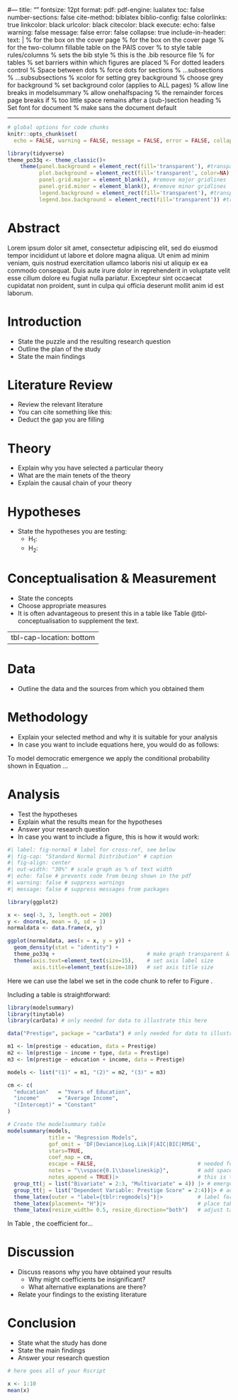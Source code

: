 #---
title: ""
fontsize: 12pt
format:
  pdf:
    pdf-engine: lualatex
    toc: false
    number-sections: false
    cite-method: biblatex
    biblio-config: false
    colorlinks: true
    linkcolor: black
    urlcolor: black
    citecolor: black
execute:
  echo: false
  warning: false
  message: false
  error: false
  collapse: true
include-in-header:
  text: |
    \usepackage{graphicx}
    \usepackage{float}
    \usepackage{tikz}     % for the box on the cover page
    \usetikzlibrary{calc} % for the box on the cover page
    \usepackage{tabularx} % for the two-column fillable table on the PAIS cover
    \usepackage{array}    % to style table rules/columns
    \newcommand*{\titleGM}{%
    \begin{tikzpicture}[remember picture,overlay]
    \draw[line width=1pt]
      ($(current page.north west)+(18mm,-18mm)$) rectangle
      ($(current page.south east)+(-18mm,18mm)$);
    \end{tikzpicture}
    \begingroup
    \thispagestyle{empty}
    \begin{center}
    \vspace*{0.5\baselineskip}
    \includegraphics[width=0.17\linewidth]{Crest.png}\\[2\baselineskip]
    \end{center}
    \hbox{%
    \hspace*{0.105\textwidth}%
    \parbox[b][0.65\textheight]{0.85\textwidth}{%
      {\noindent\LARGE\bfseries PO943 - Dissertation\\}\\[1\baselineskip]
      {\noindent\Large\bfseries Dissertation Title\\}\\[2\baselineskip]
      {\large \textit{\textbf{Warwick ID:} u1234567}}\\
      \vspace*{3cm}\\
      {\large Number of Words: XXXX}\\[3\baselineskip]
    % place the Warwick logo exactly at bottom-right, inset 18mm like the frame:
    \begin{tikzpicture}[remember picture,overlay]
      \node[anchor=south east, xshift=-24mm, yshift=24mm] at (current page.south east)
      {\includegraphics[width=0.25\textwidth]{Warwick.png}};
    \end{tikzpicture}
    }}
    \endgroup
    }
    \usepackage[style=apa,backend=biber,natbib=true]{biblatex} % sets the bib style
    \addbibresource{referencesPO91Q.bib} % this is the .bib resource file
    \usepackage{booktabs} % for tables
    \usepackage{placeins} % set barriers within which figures are placed
    \floatplacement{table}{H}
    \floatplacement{figure}{H}
    \usepackage{tocloft}                            % For dotted leaders control
    \renewcommand{\cftdotsep}{1}                    % Space between dots
    \renewcommand{\cftsecleader}{\cftdotfill{\cftdotsep}} % force dots for sections
    \renewcommand{\cftsubsecleader}{\cftdotfill{\cftdotsep}}    % …subsections
    \renewcommand{\cftsubsubsecleader}{\cftdotfill{\cftdotsep}} % …subsubsections
    \PassOptionsToPackage{table}{xcolor}  % xcolor for setting grey background
    \definecolor{lightgray}{HTML}{f0f0f0} % choose grey for background
    \pagecolor{lightgray}                 % set background color (applies to ALL pages)
    \usepackage{makecell}  % allow line breaks in modelsummary
    \usepackage{setspace}  % allow onehalfspacing
    \usepackage{needspace} % the remainder forces page breaks if
    \usepackage{etoolbox}  % too little space remains after a (sub-)section heading
    \preto{\section}{\par\Needspace*{7\baselineskip}}
    \preto{\subsection}{\par\Needspace*{6\baselineskip}}
    \preto{\subsubsection}{\par\Needspace*{5\baselineskip}}
    % Set font for document
    \usepackage{lmodern}
    \renewcommand{\familydefault}{\sfdefault} % make sans the document default
    \usepackage{tabularray}
    \UseTblrLibrary{booktabs}
    \SetTblrInner{font=\sffamily}
    \usepackage{siunitx}
    \sisetup{detect-family=true, detect-weight=true}
    \usepackage{unicode-math}
    \setmathfont{Fira Math}
    \usepackage{xurl}
    \urlstyle{same}
---

```{=latex}
% ---------- FIRST PAGE: PAIS Essay Submission Cover Sheet ----------
\newpage
\thispagestyle{empty}

% Make links blue on this page only (text stays black)
\begingroup
\hypersetup{linkcolor=blue,urlcolor=blue,citecolor=blue}

\begin{center}
{\Large\bfseries PAIS MA\par}
\vspace{0.6\baselineskip}
{\large\bfseries Essay Submission Cover Sheet\par}
\end{center}

\vspace{0.6\baselineskip}

\noindent Submit one electronic document, with this cover sheet as the first page, followed by your essay, via the e-submission page of the website:
\url{https://tabula.warwick.ac.uk/coursework/}

\vspace{0.9\baselineskip}

\noindent The Department does not accept submission by email or hard copy.\enspace
You should read the online MA Handbook carefully for information on presentation, abstracts, word counts, plagiarism, late penalties etc.

\vspace{0.9\baselineskip}

\noindent Statement on plagiarism:\enspace
By submitting this form I acknowledge that I have read and understood the Department’s notes on “Plagiarism” contained in the MA Handbook: \\ \url{https://warwick.ac.uk/fac/soc/pais/currentstudents/postgraduatemasters/mahandbook/academicintegrity/}

\vspace{0.9\baselineskip}

\begin{center}
\textbf{Provide the following information:}
\end{center}

\vspace{0.5\baselineskip}

\setlength{\arrayrulewidth}{1.2pt}
\renewcommand{\arraystretch}{1.5}
\begin{tabularx}{\textwidth}{|>{\raggedright\bfseries\arraybackslash}p{0.36\textwidth}|X|}
\hline
MA Programme & <Your Programme> \\
\hline
Student ID number & <Your Warwick ID> \\
\hline
Name and number of Module & PO943: Dissertation \\
\hline
Assignment & Dissertation \\
\hline
Module Tutor & <Name of Module Director> \\
\hline
Essay Title & <Your Aqssessment Title> \\
\hline
Is the above title Pre-approved or Negotiated? & Pre-Approved / Negotiated (delete as appropriate)\\
\hline
Word count without illustrations & <Number of Words (raw)> \\
\hline
Word count for illustrations & <Number of Words (illustrations)> \\
\hline
Total word count & <Number of Words (total)> \\
\hline
\end{tabularx}

\endgroup
\newpage

```

```r
# global options for code chunks
knitr::opts_chunk$set(
  echo = FALSE, warning = FALSE, message = FALSE, error = FALSE, collapse = TRUE)

library(tidyverse)
theme_po33q <- theme_classic()+
    theme(panel.background = element_rect(fill='transparent'), #transparent panel bg
          plot.background = element_rect(fill='transparent', color=NA), #transparent plot bg
          panel.grid.major = element_blank(), #remove major gridlines
          panel.grid.minor = element_blank(), #remove minor gridlines
          legend.background = element_rect(fill='transparent'), #transparent legend bg
          legend.box.background = element_rect(fill='transparent')) #transparent legend panel)
```

```{=latex}
\DefTblrTemplate{firsthead,middlehead,lasthead}{default}{}
\DefTblrTemplate{firstfoot,middlefoot}{default}{}
\DefTblrTemplate{lastfoot}{default}% 
{
  \UseTblrTemplate{note}{default}
  \UseTblrTemplate{caption}{default}
}
```

\thispagestyle{empty}

```{=latex}
\titleGM
\clearpage
```

\newpage

```{=latex}
\pagenumbering{roman}
```

\vspace*{\fill}

# Abstract

Lorem ipsum dolor sit amet, consectetur adipiscing elit, sed do eiusmod tempor incididunt ut labore et dolore magna aliqua. Ut enim ad minim veniam, quis nostrud exercitation ullamco laboris nisi ut aliquip ex ea commodo consequat. Duis aute irure dolor in reprehenderit in voluptate velit esse cillum dolore eu fugiat nulla pariatur. Excepteur sint occaecat cupidatat non proident, sunt in culpa qui officia deserunt mollit anim id est laborum.


\vspace*{\fill}

\newpage

```{=latex}
\setcounter{tocdepth}{4}
\renewcommand{\contentsname}{Table of Contents}
\tableofcontents
```

\newpage

\phantomsection
\addcontentsline{toc}{section}{List of Figures}
\listoffigures

\phantomsection
\addcontentsline{toc}{section}{List of Tables}
\listoftables

\newpage
\pagenumbering{arabic}
\setcounter{page}{1}
\onehalfspacing


# Introduction

- State the puzzle and the resulting research question
- Outline the plan of the study
- State the main findings


# Literature Review 

- Review the relevant literature
- You can cite something like this: \citep{agresti:2018}
- Deduct the gap you are filling

# Theory

- Explain why you have selected a particular theory
- What are the main tenets of the theory
- Explain the causal chain of your theory


# Hypotheses

- State the hypotheses you are testing:
  - H$_1$: 
  - H$_2$: 

# Conceptualisation & Measurement

- State the concepts
- Choose appropriate measures
- It is often advantageous to present this in a table like Table @tbl-conceptualisation to supplement the text. 

\FloatBarrier
::: {#tbl-conceptualisation tbl-cap="Conceptualisation and Measurement"}
---
tbl-cap-location: bottom
---
\fontsize{8}{10}\selectfont
\centering
\begin{tabular}{lll}
        &  \\[-1.8ex] \specialrule{.08em}{.05em}{.17em}\hline
        &  \\[-1.8ex]
Concept                 &  Attribute                        &   Variable                        \\
\hline
        &  \\[-1.2ex]
\multicolumn{2}{l}{\textbf{Dependent Variable}}     &                           \\
\addlinespace
Democracy       &   Participation     &   \citet{boix:2022}  \\
                &   Contestation      &                   \\
\addlinespace
\addlinespace
\multicolumn{2}{l}{\textbf{Independent Variables}}          &                           \\
\addlinespace
Economic Development  &     Wealth    & per capita GDP    \\
                      &     Growth    & per capita GDP growth \\
\addlinespace
Social Development    &     Health    & life expectancy at birth \\
                      &     Education & primary school enrolment \\
                      &     Urbanisation  & \% of population living in cities \\
\hline\specialrule{.08em}{.17em}{.05em}
& \\[-1.8ex]
\end{tabular}
:::
\FloatBarrier


# Data

- Outline the data and the sources from which you obtained them

# Methodology

- Explain your selected method and why it is suitable for your analysis
- In case you want to include equations here, you would do as follows:


\begin{equation}\label{eq:emergence}
P(y_{i,t} = 1 \mid y_{i, t-1} = 0)
\end{equation}
	

To model democratic emergence we apply the conditional probability shown in Equation \ref{eq:emergence}...


# Analysis

- Test the hypotheses
- Explain what the results mean for the hypotheses
- Answer your research question
- In case you want to include a figure, this is how it would work:

\FloatBarrier
```r
#| label: fig-normal # label for cross-ref, see below
#| fig-cap: "Standard Normal Distribution" # caption
#| fig-align: center
#| out-width: "30%" # scale graph as % of text width
#| echo: false # prevents code from being shown in the pdf
#| warning: false # suppress warnings
#| message: false # suppress messages from packages

library(ggplot2)

x <- seq(-3, 3, length.out = 200)
y <- dnorm(x, mean = 0, sd = 1)
normaldata <- data.frame(x, y)

ggplot(normaldata, aes(x = x, y = y)) +
  geom_density(stat = "identity") +
  theme_po33q +                             # make graph transparent & remove chart junk  
  theme(axis.text=element_text(size=15),    # set axis label size
        axis.title=element_text(size=18))   # set axis title size

```
\FloatBarrier

Here we can use the label we set in the code chunk to refer to Figure \ref{fig-normal}.


Including a \texttt{modesummary} table is straightforward:


```r
library(modelsummary)
library(tinytable)
library(carData) # only needed for data to illustrate this here

data("Prestige", package = "carData") # only needed for data to illustrate this here

m1 <- lm(prestige ~ education, data = Prestige)
m2 <- lm(prestige ~ income + type, data = Prestige)
m3 <- lm(prestige ~ education + income, data = Prestige)

models <- list("(1)" = m1, "(2)" = m2, "(3)" = m3)

cm <- c(
  "education"   = "Years of Education",
  "income"      = "Average Income",
  "(Intercept)" = "Constant"
)

# Create the modelsummary table
modelsummary(models, 
             title = "Regression Models",
             gof_omit = 'DF|Deviance|Log.Lik|F|AIC|BIC|RMSE', 
             stars=TRUE,
             coef_map = cm,
             escape = FALSE,                                # needed for spacer below
             notes = "\\vspace{0.1\\baselineskip}",         # add space before caption
             notes_append = TRUE)|>                         # this is the custom row
  group_tt(j = list("Bivariate" = 2:3, "Multivariate" = 4)) |> # emergence/survival in assignment
  group_tt(j = list("Dependent Variable: Prestige Score" = 2:4))|> # add header
  theme_latex(outer = "label={tblr:regmodels}")|>           # label for crossref
  theme_latex(placement= "H")|>                             # place table [H]ere
  theme_latex(resize_width= 0.5, resize_direction="both")   # adjust table size (% of textwidth)
```



In Table \ref{tblr:regmodels}, the coefficient for...



# Discussion

- Discuss reasons why you have obtained your results
  - Why might coefficients be insignificant?
  - What alternative explanations are there?
- Relate your findings to the existing literature
 

# Conclusion

- State what the study has done
- State the main findings
- Answer your research question





\newpage

```{=latex}
\clearpage
\printbibliography[heading=bibintoc,title={List of References}]
\let\printbibliography\relax
```

\newpage

```{=latex}
\appendix
\section{Appendix}
```

```r
# here goes all of your Rscript

x <- 1:10
mean(x)
```
